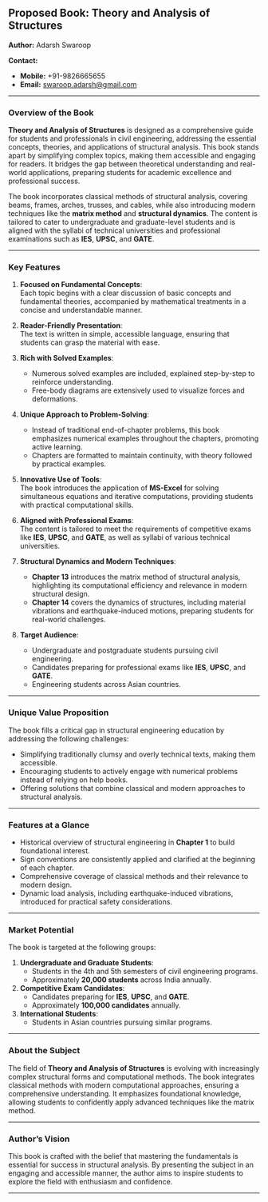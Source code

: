 ## **Proposed Book: Theory and Analysis of Structures**

**Author:** Adarsh Swaroop

**Contact:**

-   **Mobile:** +91-9826665655
-   **Email:** [swaroop.adarsh\@gmail.com](mailto:swaroop.adarsh@gmail.com)

------------------------------------------------------------------------

### **Overview of the Book**

**Theory and Analysis of Structures** is designed as a comprehensive guide for students and professionals in civil engineering, addressing the essential concepts, theories, and applications of structural analysis. This book stands apart by simplifying complex topics, making them accessible and engaging for readers. It bridges the gap between theoretical understanding and real-world applications, preparing students for academic excellence and professional success.

The book incorporates classical methods of structural analysis, covering beams, frames, arches, trusses, and cables, while also introducing modern techniques like the **matrix method** and **structural dynamics**. The content is tailored to cater to undergraduate and graduate-level students and is aligned with the syllabi of technical universities and professional examinations such as **IES**, **UPSC**, and **GATE**.

------------------------------------------------------------------------

### **Key Features**

1.  **Focused on Fundamental Concepts**:\
    Each topic begins with a clear discussion of basic concepts and fundamental theories, accompanied by mathematical treatments in a concise and understandable manner.

2.  **Reader-Friendly Presentation**:\
    The text is written in simple, accessible language, ensuring that students can grasp the material with ease.

3.  **Rich with Solved Examples**:

    -   Numerous solved examples are included, explained step-by-step to reinforce understanding.
    -   Free-body diagrams are extensively used to visualize forces and deformations.

4.  **Unique Approach to Problem-Solving**:

    -   Instead of traditional end-of-chapter problems, this book emphasizes numerical examples throughout the chapters, promoting active learning.
    -   Chapters are formatted to maintain continuity, with theory followed by practical examples.

5.  **Innovative Use of Tools**:\
    The book introduces the application of **MS-Excel** for solving simultaneous equations and iterative computations, providing students with practical computational skills.

6.  **Aligned with Professional Exams**:\
    The content is tailored to meet the requirements of competitive exams like **IES**, **UPSC**, and **GATE**, as well as syllabi of various technical universities.

7.  **Structural Dynamics and Modern Techniques**:

    -   **Chapter 13** introduces the matrix method of structural analysis, highlighting its computational efficiency and relevance in modern structural design.
    -   **Chapter 14** covers the dynamics of structures, including material vibrations and earthquake-induced motions, preparing students for real-world challenges.

8.  **Target Audience**:

    -   Undergraduate and postgraduate students pursuing civil engineering.
    -   Candidates preparing for professional exams like **IES**, **UPSC**, and **GATE**.
    -   Engineering students across Asian countries.

------------------------------------------------------------------------

### **Unique Value Proposition**

The book fills a critical gap in structural engineering education by addressing the following challenges:

-   Simplifying traditionally clumsy and overly technical texts, making them accessible.
-   Encouraging students to actively engage with numerical problems instead of relying on help books.
-   Offering solutions that combine classical and modern approaches to structural analysis.

------------------------------------------------------------------------

### **Features at a Glance**

-   Historical overview of structural engineering in **Chapter 1** to build foundational interest.
-   Sign conventions are consistently applied and clarified at the beginning of each chapter.
-   Comprehensive coverage of classical methods and their relevance to modern design.
-   Dynamic load analysis, including earthquake-induced vibrations, introduced for practical safety considerations.

------------------------------------------------------------------------

### **Market Potential**

The book is targeted at the following groups:

1.  **Undergraduate and Graduate Students**:
    -   Students in the 4th and 5th semesters of civil engineering programs.\
    -   Approximately **20,000 students** across India annually.
2.  **Competitive Exam Candidates**:
    -   Candidates preparing for **IES**, **UPSC**, and **GATE**.
    -   Approximately **100,000 candidates** annually.
3.  **International Students**:
    -   Students in Asian countries pursuing similar programs.

------------------------------------------------------------------------

### **About the Subject**

The field of **Theory and Analysis of Structures** is evolving with increasingly complex structural forms and computational methods. The book integrates classical methods with modern computational approaches, ensuring a comprehensive understanding. It emphasizes foundational knowledge, allowing students to confidently apply advanced techniques like the matrix method.

------------------------------------------------------------------------

### **Author's Vision**

This book is crafted with the belief that mastering the fundamentals is essential for success in structural analysis. By presenting the subject in an engaging and accessible manner, the author aims to inspire students to explore the field with enthusiasm and confidence.

------------------------------------------------------------------------